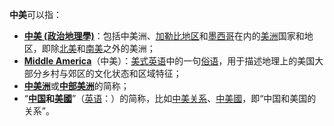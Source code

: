 '''中美'''可以指：
*'''[[中美_(政治地理學)|中美 (政治地理學)]]'''：包括中美洲、[[加勒比地区|加勒比地区]]和[[墨西哥|墨西哥]]在内的[[美洲|美洲]]国家和地区，即除[[北美|北美]]和[[南美|南美]]之外的美洲；
*'''[[Middle_America|Middle America]]'''（中美）：[[美式英语|美式英语]]中的一句[[俗语|俗语]]，用于描述地理上的美国大部分乡村与郊区的文化状态和区域特征；
*'''[[中美洲|中美洲]]'''或'''[[中部美洲|中部美洲]]'''的简称；
*“'''[[中国|中国]]和[[美國|美國]]'''”（[[英语|英语]]：'''{{lang|en|Sino-US}}'''）的简称，比如[[中美关系|中美关系]]、[[中美國|中美國]]，即“中国和美国的关系”。

{{消歧义|Z|Cat=二字消歧义}}